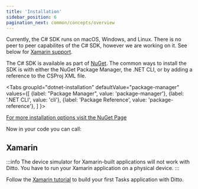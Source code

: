 ```yaml
---
title: 'Installation'
sidebar_position: 6
pagination_next: common/concepts/overview
---
```



Currently, the C# SDK runs on macOS, Windows, and Linux. There is no peer to peer capabilites of the C# SDK, however we are working on it. See below for [Xamarin support](#xamarin).

The C# SDK is available as part of [NuGet](https://nuget.org). The common ways to install the SDK is with either the NuGet Package Manager, the .NET CLI, or by adding a reference to the CSProj XML file.

<Tabs
  groupId="dotnet-installation"
  defaultValue="package-manager"
  values={[
    {label: "Package Manager", value: 'package-manager'},
    {label: '.NET CLI', value: 'cli'},
    {label: 'Package Reference', value: 'package-reference'},
  ]
}>
<TabItem value="package-manager">

<InstallCode framework="dotnet" variant="package-manager" />

</TabItem>
<TabItem value="cli">

<InstallCode framework="dotnet" variant="cli" />

</TabItem>
<TabItem value="package-reference">

<InstallCode framework="dotnet" variant="package-reference" />

</TabItem>
</Tabs>

[For more installation options visit the NuGet Page](https://www.nuget.org/packages/Ditto/)

Now in your code you can call:

<Snippet name='online-playground' language='csharp' />


<Snippet name='upsert' language='csharp' />

## Xamarin

:::info
The device simulator for Xamarin-built applications will not work with Ditto. You have to run your Xamarin application on a physical device.
:::

Follow the [Xamarin tutorial](./tutorial/xamarin) to build your first Tasks application with Ditto.

